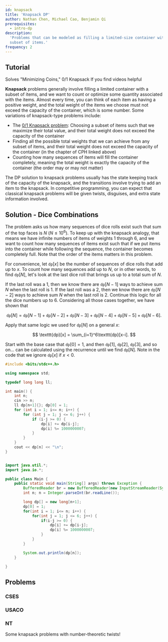 ```yaml
---
id: knapsack
title: 'Knapsack DP'
author: Nathan Chen, Michael Cao, Benjamin Qi
prerequisites:
  - intro-dp
description:
  'Problems that can be modeled as filling a limited-size container with a
  subset of items.'
frequency: 2
---
```


<FocusProblem problem="sam" />

## Tutorial

<Resources>
	<Resource source="CPH" title="7.1, 7.4 - Coin, Knapsack Problems" starred>
		Solves "Minimizing Coins," 0/1 Knapsack
	</Resource>
	<Resource
		source="Youtube"
		title="Errichto DP #2 - Coin change, double counting"
		url="https://www.youtube.com/watch?v=1mtvm2ubHCY"
	>
		If you find videos helpful
	</Resource>
</Resources>

**Knapsack** problems generally involve filling a limited container with a
subset of items, and we want to count or optimize some quantity associated with
the items. Almost every time, you can think of each item as having a positive
weight, and the total weight of the items we choose must not exceed the capacity
of the container, which is some number. Some variations of knapsack-type
problems include:

- The
  [0/1 Knapsack problem](https://www.geeksforgeeks.org/0-1-knapsack-problem-dp-10/):
  Choosing a subset of items such that we maximize their total value, and their
  total weight does not exceed the capacity of the container
- Finding all the possible total weights that we can achieve from any subset of
  items, and their total weight does not exceed the capacity of the container
  (in the chapter of CPH linked above)
- Counting how many sequences of items will fill the container completely,
  meaning the total weight is exactly the capacity of the container (the order
  may or may not matter)

The DP solution to knapsack problems usually has the state keeping track of the
capacity of the knapsack, and the transitions involve trying to add an item to
the knapsack. In competitive programming, you can expect that classical knapsack
problems will be given twists, disguises, and extra state information involved.

## Solution - Dice Combinations

The problem asks us how many sequences of dice rolls exist such that sum of the
top faces is $N$ ($N \leq 10^6$). To keep up with the knapsack analogy, that
means we have infinite numbers of items of weights $1$ through $6$, and we want
to count how many sequences of items exist such that if we put items into the
container while following the sequence, the container becomes completely full.
Note that the order of the items matters in this problem.

For convenience, let $\texttt{dp}[x]$ be the number of sequences of dice rolls
that add up to $x$. To count how many sequences add up to $N$, or in other
words, to find $\texttt{dp}[N]$, let's look at the last dice roll that brings us
up to a total sum of $N$.

If the last roll was a $1$, then we know there are $\texttt{dp}[N-1]$ ways to
achieve sum $N$ when the last roll is $1$. If the last roll was a $2$, then we
know there are $\texttt{dp}[N-2]$ ways to achieve sum $N$ when the last roll is
$2$. Continue this logic for all the dice numbers up to $6$. Considering all
those cases together, we have shown that

$$
\texttt{dp}[N] = \texttt{dp}[N-1] + \texttt{dp}[N-2] + \texttt{dp}[N-3] + \texttt{dp}[N-4] + \texttt{dp}[N-5] + \texttt{dp}[N-6].
$$

Apply that same logic we used for $\texttt{dp}[N]$ on a general $x$:

$$
\texttt{dp}[x] = \sum_{i=1}^6\texttt{dp}[x-i].
$$

Start with the base case that $\texttt{dp}[0] = 1$, and then $\texttt{dp}[1]$,
$\texttt{dp}[2]$, $\texttt{dp}[3]$, and so on... can be calculated using the
recurrence until we find $\texttt{dp}[N]$. Note in the code that we ignore
$\texttt{dp}[x]$ if $x < 0$.

<LanguageSection>

<CPPSection>

```cpp
#include <bits/stdc++.h>

using namespace std;

typedef long long ll;

int main() {
	int n;
	cin >> n;
	ll dp[n+1]{}; dp[0] = 1;
	for (int i = 1; i<= n; i++) {
		for (int j = 1; j <= 6; j++) {
			if (i-j >= 0) {
				dp[i] += dp[i-j];
				dp[i] %= 1000000007;
			}
		}
	}
	cout << dp[n] << "\n";
}
```

</CPPSection>

<JavaSection>

```java

import java.util.*;
import java.io.*;

public class Main {
	public static void main(String[] args) throws Exception {
		BufferedReader br = new BufferedReader(new InputStreamReader(System.in));
		int n; n = Integer.parseInt(br.readLine());

		long dp[] = new long[n+1];
		dp[0] = 1;
		for(int i = 1; i<= n; i++) {
			for(int j = 1; j <= 6; j++) {
				if(i-j >= 0) {
					dp[i] += dp[i-j];
					dp[i] %= 1000000007;
				}
			}
		}

		System.out.println(dp[n]);
	}

}

```

</JavaSection>

<PySection />

</LanguageSection>

## Problems

### CSES

<Problems problems="knapsack" />

### USACO

<Problems problems="usaco" />

### NT

Some knapsack problems with number-theoretic twists!

<!-- Define the order of permutation $p$ as the number of times you need to apply $p$ to itself to get the identity permutation, or the permutation consisting of integers $1 \cdots N$ where $N$ is the length of permutation $p$.
 -->

<!-- We'll decompose the permutations into disjoint cycles. Then, observe that a cycle of length $l$ takes $l$ operations to match the identity permutation. That means that for $M$ cycles, the permutation requires $LCM(l_1, l_2, \cdots, l_M)$ operations for all the cycles to match the identity permutation.

For a more formal proof, see [this article](http://mathonline.wikidot.com/the-order-of-a-permutation).

</IncompleteSection> -->

<!--

#### Example: Exercise

<FocusProblem problem="permutations" />

Using the fact above, we can rephrase the problem as follows: find the sum of integers $K$ such that there exists an array of lengths $l$ such that

$$
\sum_{i = 1}^{sz(l)} l_i = N
$$

and

$$
LCM(l_1, l_2, \cdots l_{sz(l)}) = K
$$

-->

<Problems problems="nt" />
